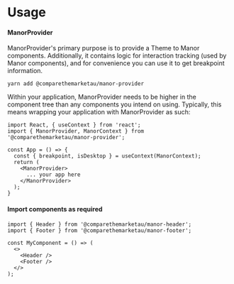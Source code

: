 
<Meta title="How to/Usage/Using Manor" />

# Usage

#### ManorProvider

ManorProvider's primary purpose is to provide a Theme to Manor components. Additionally, it contains logic for interaction
tracking (used by Manor components), and for convenience you can use it to get breakpoint information.

`yarn add @comparethemarketau/manor-provider`

Within your application, ManorProvider needs to be higher in the component tree than any components you intend on using.  Typically, this means wrapping
your application with ManorProvider as such:


```
import React, { useContext } from 'react';
import { ManorProvider, ManorContext } from '@comparethemarketau/manor-provider';

const App = () => {
  const { breakpoint, isDesktop } = useContext(ManorContext);
  return (
    <ManorProvider>
      ... your app here
    </ManorProvider>
  );
}
```

#### Import components as required

```
import { Header } from '@comparethemarketau/manor-header';
import { Footer } from '@comparethemarketau/manor-footer';

const MyComponent = () => (
  <>
    <Header />
    <Footer />
  </>
);
```

